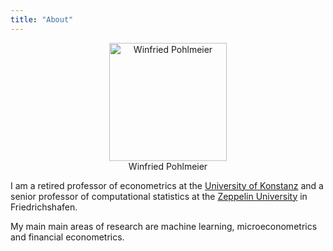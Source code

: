 ```yaml
---
title: "About"
---
```


::: {style="text-align:center;"}
![Winfried Pohlmeier](WP-GSDS.jpg "Winfried Pohlmeier"){fig-alt="Picture of Winfried Pohlmeier" width="5cm"}
:::

```{=html}
<!--
![Winfried Pohlmeier](WP-GSDS.jpg "Winfried Pohlmeier"){fig-alt="Picture of Winfried Pohlmeier" fig-align="center" width="5cm"}
-->
```
I am a retired professor of econometrics at the [University of Konstanz](https://www.uni-konstanz.de/en/university/) and a senior professor of computational statistics at the [Zeppelin University](https://www.zeppelin-university.com/) in Friedrichshafen.

My main main areas of research are machine learning, microeconometrics and financial econometrics.

